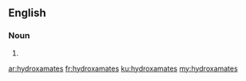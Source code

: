 ==English==

===Noun===
{{head|en}}

# {{plural of|hydroxamate}}

[[ar:hydroxamates]]
[[fr:hydroxamates]]
[[ku:hydroxamates]]
[[my:hydroxamates]]